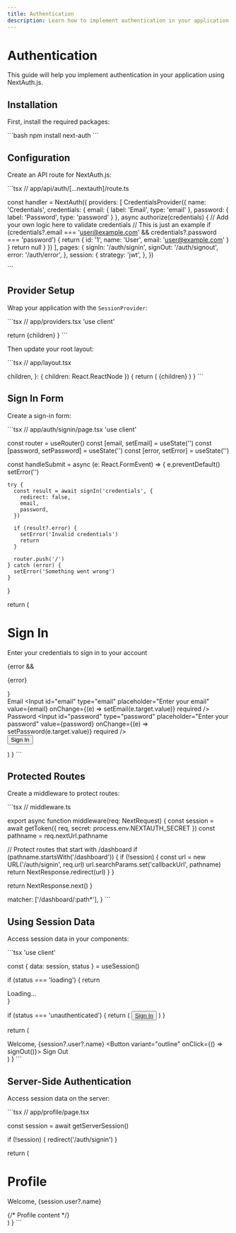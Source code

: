 ```yaml
---
title: Authentication
description: Learn how to implement authentication in your application
---
```


# Authentication

This guide will help you implement authentication in your application using NextAuth.js.

## Installation

First, install the required packages:

\`\`\`bash
npm install next-auth
\`\`\`

## Configuration

Create an API route for NextAuth.js:

\`\`\`tsx
// app/api/auth/[...nextauth]/route.ts

const handler = NextAuth({
  providers: [
    CredentialsProvider({
      name: 'Credentials',
      credentials: {
        email: { label: 'Email', type: 'email' },
        password: { label: 'Password', type: 'password' }
      },
      async authorize(credentials) {
        // Add your own logic here to validate credentials
        // This is just an example
        if (credentials?.email === 'user@example.com' && credentials?.password === 'password') {
          return { id: '1', name: 'User', email: 'user@example.com' }
        }
        return null
      }
    })
  ],
  pages: {
    signIn: '/auth/signin',
    signOut: '/auth/signout',
    error: '/auth/error',
  },
  session: {
    strategy: 'jwt',
  },
})

\`\`\`

## Provider Setup

Wrap your application with the `SessionProvider`:

\`\`\`tsx
// app/providers.tsx
'use client'


  return <SessionProvider>{children}</SessionProvider>
}
\`\`\`

Then update your root layout:

\`\`\`tsx
// app/layout.tsx

  children,
}: {
  children: React.ReactNode
}) {
  return (
    <html lang="en">
      <body>
        <Providers>{children}</Providers>
      </body>
    </html>
  )
}
\`\`\`

## Sign In Form

Create a sign-in form:

\`\`\`tsx
// app/auth/signin/page.tsx
'use client'


  const router = useRouter()
  const [email, setEmail] = useState('')
  const [password, setPassword] = useState('')
  const [error, setError] = useState('')

  const handleSubmit = async (e: React.FormEvent) => {
    e.preventDefault()
    setError('')

    try {
      const result = await signIn('credentials', {
        redirect: false,
        email,
        password,
      })

      if (result?.error) {
        setError('Invalid credentials')
        return
      }

      router.push('/')
    } catch (error) {
      setError('Something went wrong')
    }
  }

  return (
    <div className="mx-auto max-w-md space-y-6 p-6">
      <div className="space-y-2 text-center">
        <h1 className="text-3xl font-bold">Sign In</h1>
        <p className="text-gray-7 dark:text-gray-5">Enter your credentials to sign in to your account</p>
      </div>
      <form onSubmit={handleSubmit} className="space-y-4">
        {error && <p className="text-sm text-red-500">{error}</p>}
        <div className="space-y-2">
          <Label htmlFor="email">Email</Label>
          <Input
            id="email"
            type="email"
            placeholder="Enter your email"
            value={email}
            onChange={(e) => setEmail(e.target.value)}
            required
          />
        </div>
        <div className="space-y-2">
          <Label htmlFor="password">Password</Label>
          <Input
            id="password"
            type="password"
            placeholder="Enter your password"
            value={password}
            onChange={(e) => setPassword(e.target.value)}
            required
          />
        </div>
        <Button type="submit" className="w-full">
          Sign In
        </Button>
      </form>
    </div>
  )
}
\`\`\`

## Protected Routes

Create a middleware to protect routes:

\`\`\`tsx
// middleware.ts

export async function middleware(req: NextRequest) {
  const session = await getToken({ req, secret: process.env.NEXTAUTH_SECRET })
  const pathname = req.nextUrl.pathname

  // Protect routes that start with /dashboard
  if (pathname.startsWith('/dashboard')) {
    if (!session) {
      const url = new URL('/auth/signin', req.url)
      url.searchParams.set('callbackUrl', pathname)
      return NextResponse.redirect(url)
    }
  }

  return NextResponse.next()
}

  matcher: ['/dashboard/:path*'],
}
\`\`\`

## Using Session Data

Access session data in your components:

\`\`\`tsx
'use client'


  const { data: session, status } = useSession()

  if (status === 'loading') {
    return <div>Loading...</div>
  }

  if (status === 'unauthenticated') {
    return (
      <Button variant="outline" asChild>
        <a href="/auth/signin">Sign In</a>
      </Button>
    )
  }

  return (
    <div className="flex items-center gap-4">
      <span>Welcome, {session?.user?.name}</span>
      <Button variant="outline" onClick={() => signOut()}>
        Sign Out
      </Button>
    </div>
  )
}
\`\`\`

## Server-Side Authentication

Access session data on the server:

\`\`\`tsx
// app/profile/page.tsx

  const session = await getServerSession()

  if (!session) {
    redirect('/auth/signin')
  }

  return (
    <div>
      <h1>Profile</h1>
      <p>Welcome, {session.user?.name}</p>
      {/* Profile content */}
    </div>
  )
}
\`\`\`
